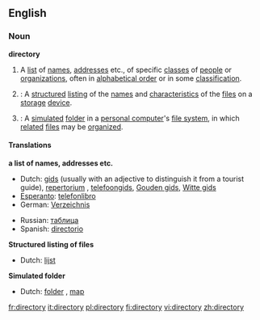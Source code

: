 ==English==

===Noun===
{{wikipedia}}
'''directory'''
# A [[list]] of [[name]]s, [[address]]es etc., of specific [[class]]es of [[people]] or [[organization]]s, often in [[alphabetical order]] or in some [[classification]].
# {{computing}}: A [[structured]] [[listing]] of the [[name]]s and [[characteristic]]s of the [[file]]s on a [[storage]] [[device]].
# {{computing}}: A [[simulated]] [[folder]] in a [[personal computer]]'s [[file system]], in which [[related]] [[file]]s may be [[organized]].

====Translations====
'''a list of names, addresses etc.'''
{{top}}
*Dutch: [[gids]] {{m}} (usually with an adjective to distinguish it from a tourist guide), [[repertorium]] {{n}}, [[telefoongids]], [[Gouden gids]], [[Witte gids]]
*[[Esperanto]]: [[telefonlibro]]
*German: [[Verzeichnis]] {{n}}
{{mid}}
*Russian: [[таблица]] {{f}}
*Spanish: [[directorio]] {{m}}
{{bottom}}

'''Structured listing of files'''
{{top}}
*Dutch: [[lijst]] {{f}}
{{mid}}
{{bottom}}

'''Simulated folder'''
{{top}}
*Dutch: [[folder]] {{m}}, [[map]] {{f}}
{{mid}}
{{bottom}}

[[fr:directory]]
[[it:directory]]
[[pl:directory]]
[[fi:directory]]
[[vi:directory]]
[[zh:directory]]